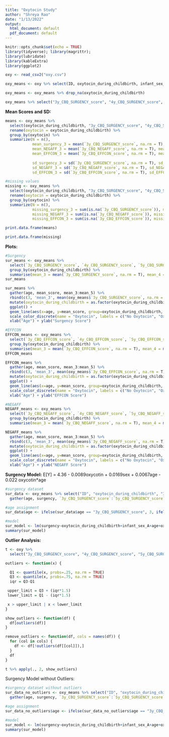 ---
title: "Oxytocin Study"
author: "Shreya Rao"
date: "1/13/2022"
output:
  html_document: default
  pdf_document: default
---

```{r setup, include=FALSE}
knitr::opts_chunk$set(echo = TRUE)
library(tidyverse); library(magrittr);
library(lubridate)
library(kableExtra)
library(ggplot2)
```

```{r, include=FALSE}
oxy <- read_csv2("oxy.csv")

oxy_means <- oxy %>% select(ID, oxytocin_during_childbirth, infant_sex_A, "3y_CBQ_SURGENCY_score", "4y_CBQ_SURGENCY_score", "5y_CBQ_SURGENCY_score", "3y_CBQ_NEGAFF_score", "4y_CBQ_NEGAFF_score", "5y_CBQ_NEGAFF_score", "3y_CBQ_EFFCON_score", "4y_CBQ_EFFCON_score", "5y_CBQ_EFFCON_score")

oxy_means <- oxy_means %>% drop_na(oxytocin_during_childbirth)

oxy_means %>% select("3y_CBQ_SURGENCY_score", "4y_CBQ_SURGENCY_score", "5y_CBQ_SURGENCY_score", "3y_CBQ_NEGAFF_score", "4y_CBQ_NEGAFF_score", "5y_CBQ_NEGAFF_score", "3y_CBQ_EFFCON_score", "4y_CBQ_EFFCON_score", "5y_CBQ_EFFCON_score") %>% is.na() %>% colSums()
```

**Mean Scores and SD:**
```{r, include=FALSE}
means <- oxy_means %>% 
  select(oxytocin_during_childbirth, "3y_CBQ_SURGENCY_score", "4y_CBQ_SURGENCY_score", "5y_CBQ_SURGENCY_score", "3y_CBQ_NEGAFF_score", "4y_CBQ_NEGAFF_score", "5y_CBQ_NEGAFF_score", "3y_CBQ_EFFCON_score", "4y_CBQ_EFFCON_score", "5y_CBQ_EFFCON_score") %>%
  rename(oxytocin = oxytocin_during_childbirth) %>%
  group_by(oxytocin) %>% 
  summarize(N = n(), 
            mean_surgency_3 = mean(`3y_CBQ_SURGENCY_score`, na.rm = T), mean_surgency_4 = mean(`4y_CBQ_SURGENCY_score`, na.rm = T), mean_surgency_5 = mean(`5y_CBQ_SURGENCY_score`, na.rm = T),
            mean_NEGAFF_3 = mean(`3y_CBQ_NEGAFF_score`, na.rm = T), mean_NEGAFF_4 = mean(`4y_CBQ_NEGAFF_score`, na.rm = T), mean_NEGAFF_5 = mean(`5y_CBQ_NEGAFF_score`, na.rm = T),
            mean_EFFCON_3 = mean(`3y_CBQ_EFFCON_score`, na.rm = T), mean_EFFCON_4 = mean(`4y_CBQ_EFFCON_score`, na.rm = T), mean_EFFCON_5 = mean(`5y_CBQ_EFFCON_score`, na.rm = T), 
            
            sd_surgency_3 = sd(`3y_CBQ_SURGENCY_score`, na.rm = T), sd_surgency_4 = sd(`4y_CBQ_SURGENCY_score`, na.rm = T), sd_surgency_5 = sd(`5y_CBQ_SURGENCY_score`, na.rm = T),
            sd_NEGAFF_3 = sd(`3y_CBQ_NEGAFF_score`, na.rm = T), sd_NEGAFF_4 = sd(`4y_CBQ_NEGAFF_score`, na.rm = T), sd_NEGAFF_5 = sd(`5y_CBQ_NEGAFF_score`, na.rm = T),
            sd_EFFCON_3 = sd(`3y_CBQ_EFFCON_score`, na.rm = T), sd_EFFCON_4 = sd(`4y_CBQ_EFFCON_score`, na.rm = T), sd_EFFCON_5 = sd(`5y_CBQ_EFFCON_score`, na.rm = T))

#missing values
missing <- oxy_means %>% 
  select(oxytocin_during_childbirth, "3y_CBQ_SURGENCY_score", "4y_CBQ_SURGENCY_score", "5y_CBQ_SURGENCY_score", "3y_CBQ_NEGAFF_score", "4y_CBQ_NEGAFF_score", "5y_CBQ_NEGAFF_score", "3y_CBQ_EFFCON_score", "4y_CBQ_EFFCON_score", "5y_CBQ_EFFCON_score") %>%
  rename(oxytocin = oxytocin_during_childbirth) %>%
  group_by(oxytocin) %>% 
  summarize(N = n(), 
            missing_surgency_3 = sum(is.na(`3y_CBQ_SURGENCY_score`)), missing_surgency_4 = sum(is.na(`4y_CBQ_SURGENCY_score`)), missing_surgency_5 = sum(is.na(`5y_CBQ_SURGENCY_score`)),
            missing_NEGAFF_3 = sum(is.na(`3y_CBQ_NEGAFF_score`)), missing_NEGAFF_4 = sum(is.na(`4y_CBQ_NEGAFF_score`)), missing_NEGAFF_5 = sum(is.na(`5y_CBQ_NEGAFF_score`)),
            missing_EFFCON_3 = sum(is.na(`3y_CBQ_EFFCON_score`)), missing_EFFCON_4 = sum(is.na(`4y_CBQ_EFFCON_score`)), missing_EFFCON_5 = sum(is.na(`5y_CBQ_EFFCON_score`)))

```

```{r }
print.data.frame(means)

print.data.frame(missing)
```

**Plots:**
```{r, include=FALSE}
#Surgency
sur_means <- oxy_means %>% 
  select(`3y_CBQ_SURGENCY_score`, `4y_CBQ_SURGENCY_score`, `5y_CBQ_SURGENCY_score`, oxytocin_during_childbirth) %>% 
  group_by(oxytocin_during_childbirth) %>%
  summarise(mean_3 = mean(`3y_CBQ_SURGENCY_score`, na.rm = T), mean_4 = mean(`4y_CBQ_SURGENCY_score`, na.rm = T), mean_5 = mean(`5y_CBQ_SURGENCY_score`, na.rm = T))
sur_means
```

```{r}
sur_means %>% 
  gather(age, mean_score, mean_3:mean_5) %>% 
  rbind(c(3, 'mean_3', mean(oxy_means$`3y_CBQ_SURGENCY_score`, na.rm = T)), c(3, 'mean_4', mean(oxy_means$`4y_CBQ_SURGENCY_score`, na.rm = T)), c(3, 'mean_5', mean(oxy_means$`5y_CBQ_SURGENCY_score`, na.rm = T))) %>%
  mutate(oxytocin_during_childbirth = as.factor(oxytocin_during_childbirth), mean_score = as.numeric(mean_score)) %>%
  ggplot() + 
  geom_line(aes(x=age, y=mean_score, group=oxytocin_during_childbirth, col = oxytocin_during_childbirth)) + 
  scale_color_discrete(name = "Oxytocin", labels = c("No Oxytocin", "Oxytocin", "Overall")) +
  xlab("Age") + ylab("Surgency Score")
```

```{r, include=FALSE}
#EFFCON
EFFCON_means <- oxy_means %>% 
  select(`3y_CBQ_EFFCON_score`, `4y_CBQ_EFFCON_score`, `5y_CBQ_EFFCON_score`, oxytocin_during_childbirth) %>% 
  group_by(oxytocin_during_childbirth) %>%
  summarise(mean_3 = mean(`3y_CBQ_EFFCON_score`, na.rm = T), mean_4 = mean(`4y_CBQ_EFFCON_score`, na.rm = T), mean_5 = mean(`5y_CBQ_EFFCON_score`, na.rm = T))
EFFCON_means
```

```{r}
EFFCON_means %>% 
  gather(age, mean_score, mean_3:mean_5) %>% 
  rbind(c(3, 'mean_3', mean(oxy_means$`3y_CBQ_EFFCON_score`, na.rm = T)), c(3, 'mean_4', mean(oxy_means$`4y_CBQ_EFFCON_score`, na.rm = T)), c(3, 'mean_5', mean(oxy_means$`5y_CBQ_EFFCON_score`, na.rm = T))) %>%
  mutate(oxytocin_during_childbirth = as.factor(oxytocin_during_childbirth), mean_score = as.numeric(mean_score)) %>%
  ggplot() + 
  geom_line(aes(x=age, y=mean_score, group=oxytocin_during_childbirth, col = oxytocin_during_childbirth)) + 
  scale_color_discrete(name = "Oxytocin", labels = c("No Oxytocin", "Oxytocin", "Overall")) +
  xlab("Age") + ylab("EFFCON Score")
```

```{r, include=FALSE}
#NEGAFF
NEGAFF_means <- oxy_means %>% 
  select(`3y_CBQ_NEGAFF_score`, `4y_CBQ_NEGAFF_score`, `5y_CBQ_NEGAFF_score`, oxytocin_during_childbirth) %>% 
  group_by(oxytocin_during_childbirth) %>%
  summarise(mean_3 = mean(`3y_CBQ_NEGAFF_score`, na.rm = T), mean_4 = mean(`4y_CBQ_NEGAFF_score`, na.rm = T), mean_5 = mean(`5y_CBQ_NEGAFF_score`, na.rm = T))
```

```{r}
NEGAFF_means %>% 
  gather(age, mean_score, mean_3:mean_5) %>% 
  rbind(c(3, 'mean_3', mean(oxy_means$`3y_CBQ_NEGAFF_score`, na.rm = T)), c(3, 'mean_4', mean(oxy_means$`4y_CBQ_NEGAFF_score`, na.rm = T)), c(3, 'mean_5', mean(oxy_means$`5y_CBQ_NEGAFF_score`, na.rm = T))) %>%
  mutate(oxytocin_during_childbirth = as.factor(oxytocin_during_childbirth), mean_score = as.numeric(mean_score)) %>%
  ggplot() + 
  geom_line(aes(x=age, y=mean_score, group=oxytocin_during_childbirth, col = oxytocin_during_childbirth)) + 
  scale_color_discrete(name = "Oxytocin", labels = c("No Oxytocin", "Oxytocin", "Overall")) +
  xlab("Age") + ylab("NEGAFF Score")
```


**Surgency Model:**
E[Y] = 4.36 - 0.0089oxycotin + 0.0169sex + 0.0067age - 0.022 oxycotin*age

```{r, include=FALSE}
#surgency dataset
sur_data <- oxy_means %>% select("ID", "oxytocin_during_childbirth", "3y_CBQ_SURGENCY_score", "4y_CBQ_SURGENCY_score", "5y_CBQ_SURGENCY_score", "infant_sex_A") %>%
  gather(age, surgency, `3y_CBQ_SURGENCY_score`:`5y_CBQ_SURGENCY_score`, factor_key=TRUE)

#age assignment
sur_data$age <- ifelse(sur_data$age == "3y_CBQ_SURGENCY_score", 3, ifelse(sur_data$age == "4y_CBQ_SURGENCY_score", 4, 5))
```

```{r}
#model
sur_model <- lm(surgency~oxytocin_during_childbirth+infant_sex_A+age+oxytocin_during_childbirth*age, data = sur_data)
summary(sur_model)
```


**Outlier Analysis:**

```{r, include=FALSE}
t <- oxy %>% 
  select("3y_CBQ_SURGENCY_score", "4y_CBQ_SURGENCY_score", "5y_CBQ_SURGENCY_score", "3y_CBQ_NEGAFF_score", "4y_CBQ_NEGAFF_score", "5y_CBQ_NEGAFF_score", "3y_CBQ_EFFCON_score", "4y_CBQ_EFFCON_score", "5y_CBQ_EFFCON_score") %>% drop_na() 

outliers <- function(x) {

  Q1 <- quantile(x, probs=.25, na.rm = TRUE)
  Q3 <- quantile(x, probs=.75, na.rm = TRUE)
  iqr = Q3-Q1

 upper_limit = Q3 + (iqr*1.5)
 lower_limit = Q1 - (iqr*1.5)

 x > upper_limit | x < lower_limit
}

show_outliers <- function(df) {
  df[outliers(df)]
}

remove_outliers <- function(df, cols = names(df)) {
  for (col in cols) {
    df <- df[!outliers(df[[col]]),]
  }
  df
}
```

```{r}
t %>% apply(., 2, show_outliers)
```

Surgency Model without Outliers:
```{r, include=FALSE}
#surgency dataset without outliers
sur_data_no_outliers <- oxy_means %>% select("ID", "oxytocin_during_childbirth", "3y_CBQ_SURGENCY_score", "4y_CBQ_SURGENCY_score", "5y_CBQ_SURGENCY_score", "infant_sex_A") %>% filter("3y_CBQ_SURGENCY_score" != 6.583 & "3y_CBQ_SURGENCY_score" != 2.417 & "5y_CBQ_SURGENCY_score" != 2.250 & "5y_CBQ_SURGENCY_score" != 2.182) %>%
  gather(age, surgency, `3y_CBQ_SURGENCY_score`:`5y_CBQ_SURGENCY_score`, factor_key=TRUE)

#age assignment
sur_data_no_outliers$age <- ifelse(sur_data_no_outliers$age == "3y_CBQ_SURGENCY_score", 3, ifelse(sur_data$age == "4y_CBQ_SURGENCY_score", 4, 5))
```

```{r}
#model
sur_model <- lm(surgency~oxytocin_during_childbirth+infant_sex_A+age+oxytocin_during_childbirth*age, data = sur_data_no_outliers)
summary(sur_model)
```
